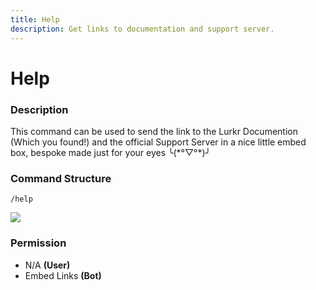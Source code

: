 ```yaml
---
title: Help
description: Get links to documentation and support server.
---
```


# Help

### Description

This command can be used to send the link to the Lurkr Documention (Which you found!) and the official Support Server in a nice little embed box, bespoke made just for your eyes ╰(\*°▽°\*)╯

### Command Structure

```
/help
```

![](https://i.imgur.com/h63Pmtg.png)

### **Permission**

* N/A **(User)**
* Embed Links **(Bot)**
